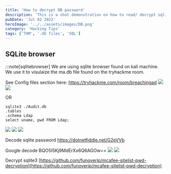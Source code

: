 ```yaml
---
title: 'How to decrypt DB password'
description: 'This is a shot demonstration on how to read/ decrypt sqlite .db files. Experpt from the Breaching AD room on Tryhackme.'
pubDate: 'Jul 02 2022'
heroImage: '../../assets/images/DB.png'
category: 'Hacking Tips'
tags: ['THM', '.db files', 'SQL']
---
```


## SQLite browser

:::note[sqlitebrowser] We are using sqlite browser found on kali machine. We use it to visulaize the ma.db file found on the tryhackme room.

See Config files section here:
https://tryhackme.com/room/breachingad
![](../../assets/images/db/1.png)
![](../../assets/images/db/2.png)

OR

```
sqlite3 ./Audit.db
.tables
.schema Ldap
select uname, pwd FROM Ldap;
```

![](../../assets/images/db/3.png)
![](../../assets/images/db/4.png)
![](../../assets/images/db/5.png)

Decode sqlite password
https://dotnetfiddle.net/G2eVVb

Google decode BQO5l5Kj9MdErXx6Q6AGOw==
![](../../assets/images/db/6.png)
![](../../assets/images/db/7.png)

Decrypt sqlite3
[https://github.com/funoverip/mcafee-sitelist-pwd-decryption](https://github.com/funoverip/mcafee-sitelist-pwd-decryption)
